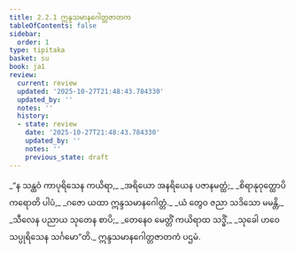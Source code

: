 ```yaml
---
title: 2.2.1 ဣန္ဒသမာနဂေါတ္တဇာတက
tableOfContents: false
sidebar:
  order: 1
type: tipitaka
basket: su
book: ja1
review:
  current: review
  updated: '2025-10-27T21:48:43.784330'
  updated_by: ''
  notes: ''
  history:
  - state: review
    date: '2025-10-27T21:48:43.784330'
    updated_by: ''
    notes: ''
    previous_state: draft
---
```



<ReviewStatus review={frontmatter.review} showDetails={true} />

<HypothesisAnnotation frontmatter={frontmatter} />

<DynamicBreadcrumb />

<Division number="21" book="ja1" e="ch" v="22" p="40">

<Paragraph number="374" type="verses" book="ja1">
_“န သန္ထဝံ ကာပုရိသေန ကယိရာ,_  
_အရိယော အနရိယေန ပဇာနမတ္ထံ;_  
_စိရာနုဝုတ္ထောပိ ကရောတိ ပါပံ,_  
_ဂဇော ယထာ ဣန္ဒသမာနဂေါတ္တံ._  

</Paragraph>

</Division>
<Division number="22" book="ja1" e="ch" v="22" p="40">

<Paragraph number="375" type="verses" book="ja1">
_ယံ တွေဝ ဇညာ သဒိသော မမန္တိ,_  
_သီလေန ပညာယ သုတေန စာပိ;_  
_တေနေဝ မေတ္တိံ ကယိရာထ သဒ္ဓိံ,_  
_သုခေါ ဟဝေ သပ္ပုရိသေန သင်္ဂမော”တိ._  


</Paragraph>
</Division>

<Paragraph number="376" type="center" book="ja1">
ဣန္ဒသမာနဂေါတ္တဇာတကံ ပဌမံ.
</Paragraph>